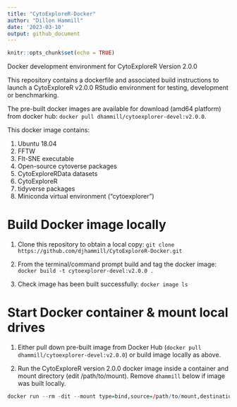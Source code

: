 ```yaml
---
title: "CytoExploreR-Docker"
author: "Dillon Hammill"
date: '2023-03-10'
output: github_document
---
```


```r
knitr::opts_chunk$set(echo = TRUE)
```

Docker development environment for CytoExploreR Version 2.0.0

This repository contains a dockerfile and associated build instructions to launch a CytoExploreR v2.0.0 RStudio environment for testing, development or benchmarking.

The pre-built docker images are available for download (amd64 platform) from docker hub: `docker pull dhammill/cytoexplorer-devel:v2.0.0`.

This docker image contains: 

1. Ubuntu 18.04 
2. FFTW 
3. FIt-SNE executable 
4. Open-source cytoverse packages 
5. CytoExploreRData datasets 
6. CytoExploreR 
7. tidyverse packages 
8. Miniconda virtual environment ("cytoexplorer")

# Build Docker image locally

1.  Clone this repository to obtain a local copy: `git clone https://github.com/djhammill/CytoExploreR-Docker.git`

2.  From the terminal/command prompt build and tag the docker image: `docker build -t cytoexplorer-devel:v2.0.0 .`

3.  Check image has been built successfully: `docker image ls`

# Start Docker container & mount local drives

1.  Either pull down pre-built image from Docker Hub (`docker pull dhammill/cytoexplorer-devel:v2.0.0`) or build image locally as above.

2.  Run the CytoExploreR version 2.0.0 docker image inside a container and mount directory (edit /path/to/mount). Remove `dhammill` below if image was built locally.
```r
docker run --rm -dit --mount type=bind,source=/path/to/mount,destination=/home/rstudio/project -p 8787:8787 -e PASSWORD=cytoexplorer dhammill/cytoexplorer-devel:v2.0.0
```
